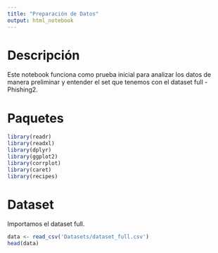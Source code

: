 ```yaml
---
title: "Preparación de Datos"
output: html_notebook
---
```


# Descripción

Este notebook funciona como prueba inicial para analizar los datos de manera preliminar y entender el set que tenemos con el dataset full - Phishing2.

# Paquetes

```r
library(readr)
library(readxl)
library(dplyr)
library(ggplot2)
library(corrplot)
library(caret)
library(recipes)
```

# Dataset

Importamos el dataset full.

```r
data <- read_csv('Datasets/dataset_full.csv')
head(data)
```





